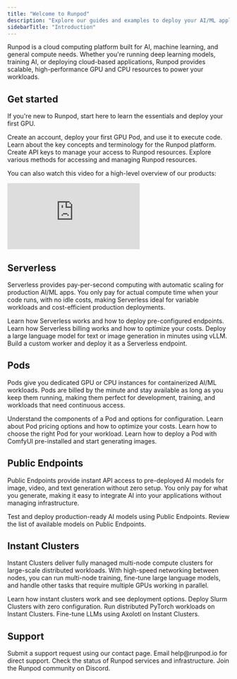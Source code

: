 ```yaml
---
title: "Welcome to Runpod"
description: "Explore our guides and examples to deploy your AI/ML application on Runpod."
sidebarTitle: "Introduction"
---
```


Runpod is a cloud computing platform built for AI, machine learning, and general compute needs. Whether you're running deep learning models, training AI, or deploying cloud-based applications, Runpod provides scalable, high-performance GPU and CPU resources to power your workloads.

## Get started

If you're new to Runpod, start here to learn the essentials and deploy your first GPU.

<CardGroup>
    <Card title="Quickstart" href="/get-started" icon="bolt" iconType="solid">
        Create an account, deploy your first GPU Pod, and use it to execute code.
    </Card>
    <Card title="Concepts" href="/get-started/concepts" icon="book" iconType="solid">
        Learn about the key concepts and terminology for the Runpod platform.
    </Card>
    <Card title="Create an API key" href="/get-started/api-keys" icon="key" iconType="solid">
        Create API keys to manage your access to Runpod resources.
    </Card>
    <Card title="Choose a workflow" href="/get-started/connect-to-runpod" icon="wrench" iconType="solid">
        Explore various methods for accessing and managing Runpod resources.
    </Card>
</CardGroup>

You can also watch this video for a high-level overview of our products:

<iframe
  className="w-full aspect-video rounded-xl"
  src="https://www.youtube.com/embed/lB2JcOmg"
  title="High-level overview of Runpod compute options"
  frameBorder="0"
  allow="fullscreen; accelerometer; autoplay; clipboard-write; encrypted-media; gyroscope; picture-in-picture"
  allowFullScreen
></iframe>

## Serverless

Serverless provides pay-per-second computing with automatic scaling for production AI/ML apps. You only pay for actual compute time when your code runs, with no idle costs, making Serverless ideal for variable workloads and cost-efficient production deployments.

<CardGroup>
    <Card title="Introduction" href="/serverless/overview" icon="cloud" iconType="solid">
        Learn how Serverless works and how to deploy pre-configured endpoints.
    </Card>
    <Card title="Pricing" href="/serverless/pricing" icon="dollar-sign" iconType="solid">
        Learn how Serverless billing works and how to optimize your costs.
    </Card>
    <Card title="vLLM quickstart" href="/serverless/vllm/get-started" icon="cloud-bolt" iconType="solid">
        Deploy a large language model for text or image generation in minutes using vLLM.
    </Card>
    <Card title="Build your first worker" href="/serverless/workers/custom-worker" icon="code" iconType="solid">
        Build a custom worker and deploy it as a Serverless endpoint.
    </Card>
</CardGroup>

## Pods

Pods give you dedicated GPU or CPU instances for containerized AI/ML workloads. Pods are billed by the minute and stay available as long as you keep them running, making them perfect for development, training, and workloads that need continuous access.

<CardGroup>
    <Card title="Introduction" href="/pods/overview" icon="microchip" iconType="solid">
        Understand the components of a Pod and options for configuration.
    </Card>
    <Card title="Pricing" href="/pods/pricing" icon="dollar-sign" iconType="solid">
        Learn about Pod pricing options and how to optimize your costs.
    </Card>
    <Card title="Choose a Pod" href="/pods/choose-a-pod" icon="server" iconType="solid">
        Learn how to choose the right Pod for your workload.
    </Card>
    <Card title="Generate images with ComfyUI" href="/tutorials/pods/comfyui" icon="image" iconType="solid">
        Learn how to deploy a Pod with ComfyUI pre-installed and start generating images.
    </Card>
</CardGroup>

## Public Endpoints

Public Endpoints provide instant API access to pre-deployed AI models for image, video, and text generation without zero setup. You only pay for what you generate, making it easy to integrate AI into your applications without managing infrastructure.

<CardGroup>
    <Card title="Public Endpoints" href="/hub/public-endpoints" icon="right-left" iconType="solid">
        Test and deploy production-ready AI models using Public Endpoints.
    </Card>
    <Card title="Model reference" href="/hub/public-endpoint-reference" icon="list" iconType="solid">
        Review the list of available models on Public Endpoints.
    </Card>
</CardGroup>

## Instant Clusters

Instant Clusters deliver fully managed multi-node compute clusters for large-scale distributed workloads. With high-speed networking between nodes, you can run multi-node training, fine-tune large language models, and handle other tasks that require multiple GPUs working in parallel.

<CardGroup>
    <Card title="Instant Clusters" href="/instant-clusters" icon="network-wired" iconType="solid">
        Learn how instant clusters work and see deployment options.
    </Card>
        <Card title="Slurm Clusters" href="/instant-clusters/slurm-clusters" icon="splotch" iconType="solid">
        Deploy Slurm Clusters with zero configuration.
    </Card>
    <Card title="PyTorch Clusters" href="/instant-clusters/pytorch" icon="fire" iconType="solid">
        Run distributed PyTorch workloads on Instant Clusters.
    </Card>
    <Card title="Axolotl Clusters" href="/instant-clusters/axolotl" icon="screwdriver" iconType="solid">
        Fine-tune LLMs using Axolotl on Instant Clusters.
    </Card>
</CardGroup>

## Support

<CardGroup>
    <Card title="Contact" href="https://contact.runpod.io" icon="headset" iconType="solid">
        Submit a support request using our contact page.
    </Card>
    <Card title="Email" href="mailto:help@runpod.io" icon="envelope" iconType="solid">
        Email help@runpod.io for direct support.
    </Card>
    <Card title="Status page" href="https://uptime.runpod.io/" icon="chart-line" iconType="solid">
        Check the status of Runpod services and infrastructure.
    </Card>
    <Card title="Discord" href="https://discord.gg/cUpRmau42V" icon="discord">
        Join the Runpod community on Discord.
    </Card>
</CardGroup>
